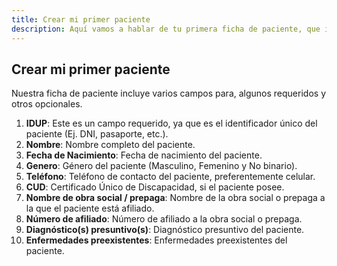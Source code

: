 ```yaml
---
title: Crear mi primer paciente
description: Aquí vamos a hablar de tu primera ficha de paciente, que información podés incluir y como hacerlo.
---
```


## Crear mi primer paciente

Nuestra ficha de paciente incluye varios campos para, algunos requeridos y otros opcionales.

1. **IDUP**: Este es un campo requerido, ya que es el identificador único del paciente (Ej. DNI, pasaporte, etc.).
2. **Nombre**: Nombre completo del paciente.
3. **Fecha de Nacimiento**: Fecha de nacimiento del paciente.
4. **Genero**: Género del paciente (Masculino, Femenino y No binario).
5. **Teléfono**: Teléfono de contacto del paciente, preferentemente celular.
6. **CUD**: Certificado Único de Discapacidad, si el paciente posee.
7. **Nombre de obra social / prepaga**: Nombre de la obra social o prepaga a la que el paciente está afiliado.
8. **Número de afiliado**: Número de afiliado a la obra social o prepaga.
9. **Diagnóstico(s) presuntivo(s)**: Diagnóstico presuntivo del paciente.
10. **Enfermedades preexistentes**: Enfermedades preexistentes del paciente.